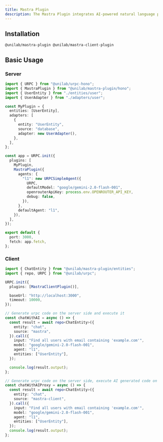 ```yaml
---
title: Mastra Plugin
description: The Mastra Plugin integrates AI-powered natural language processing capabilities into your URPC applications, enabling users to interact with your data through conversational interfaces.
---
```


## Installation

```package-install
@unilab/mastra-plugin @unilab/mastra-client-plugin
```

## Basic Usage

### Server

```typescript
import { URPC } from "@unilab/urpc-hono";
import { MastraPlugin } from "@unilab/mastra-plugin/hono";
import { UserEntity } from "./entities/user";
import { UserAdapter } from "./adapters/user";

const MyPlugin = {
  entities: [UserEntity],
  adapters: [
    {
      entity: "UserEntity",
      source: "database",
      adapter: new UserAdapter(),
    },
  ],
};

const app = URPC.init({
  plugins: [
    MyPlugin,
    MastraPlugin({
      agents: {
        "l1": new URPCSimpleAgent({
          URPC,
          defaultModel: "google/gemini-2.0-flash-001",
          openrouterApiKey: process.env.OPENROUTER_API_KEY,
          debug: false,
        }),
      },
      defaultAgent: "l1",
    }),
  ],
});

export default {
  port: 3000,
  fetch: app.fetch,
};
```

### Client

```typescript
import { ChatEntity } from "@unilab/mastra-plugin/entities";
import { repo, URPC } from "@unilab/urpc";

URPC.init({
  plugins: [MastraClientPlugin()],

  baseUrl: "http://localhost:3000",
  timeout: 10000,
});

// Generate urpc code on the server side and execute it
const chatWithAI = async () => {
  const result = await repo<ChatEntity>({
    entity: "chat",
    source: "mastra",
  }).call({
    input: "Find all users with email containing 'example.com'",
    model: "google/gemini-2.0-flash-001",
    agent: "l1",
    entities: ["UserEntity"],
  });

  console.log(result.output);
};

// Generate urpc code on the server side, execute AI generated code on the front end
const chatWithAIProxy = async () => {
  const result = await repo<ChatEntity>({
    entity: "chat",
    source: "mastra-client",
  }).call({
    input: "Find all users with email containing 'example.com'",
    model: "google/gemini-2.0-flash-001",
    agent: "l1",
    entities: ["UserEntity"],
  });
  console.log(result.output);
};
```
